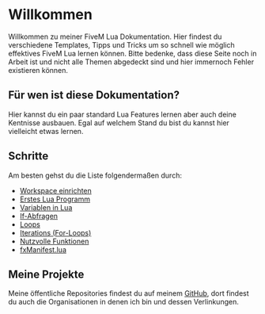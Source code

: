 # Willkommen
 
Willkommen zu meiner FiveM Lua Dokumentation. Hier findest du verschiedene Templates, Tipps und Tricks um so schnell wie möglich effektives FiveM Lua lernen können. 
Bitte bedenke, dass diese Seite noch in Arbeit ist und nicht alle Themen abgedeckt sind und hier immernoch Fehler existieren können.

## Für wen ist diese Dokumentation?

Hier kannst du ein paar standard Lua Features lernen aber auch deine Kentnisse ausbauen. Egal auf welchem Stand du bist du kannst hier vielleicht etwas lernen.

## Schritte
Am besten gehst du die Liste folgendermaßen durch:
- [Workspace einrichten](./workspace_setup)
- [Erstes Lua Programm](./lua_basics/first_programm)
- [Variablen in Lua](./lua_basics/variables)
- [If-Abfragen](./lua_basics/if_querys)
- [Loops](./lua_basics/loops)
- [Iterations (For-Loops)](./lua_basics/iterations)
- [Nutzvolle Funktionen](./lua_basics/usefull_functions)
- [fxManifest.lua](./fivem_lua/fxmanifest)

## Meine Projekte
Meine öffentliche Repositories findest du auf meinem [GitHub](https://github.com/Mirrrrrow), dort findest du auch die Organisationen in denen ich bin und dessen Verlinkungen.
